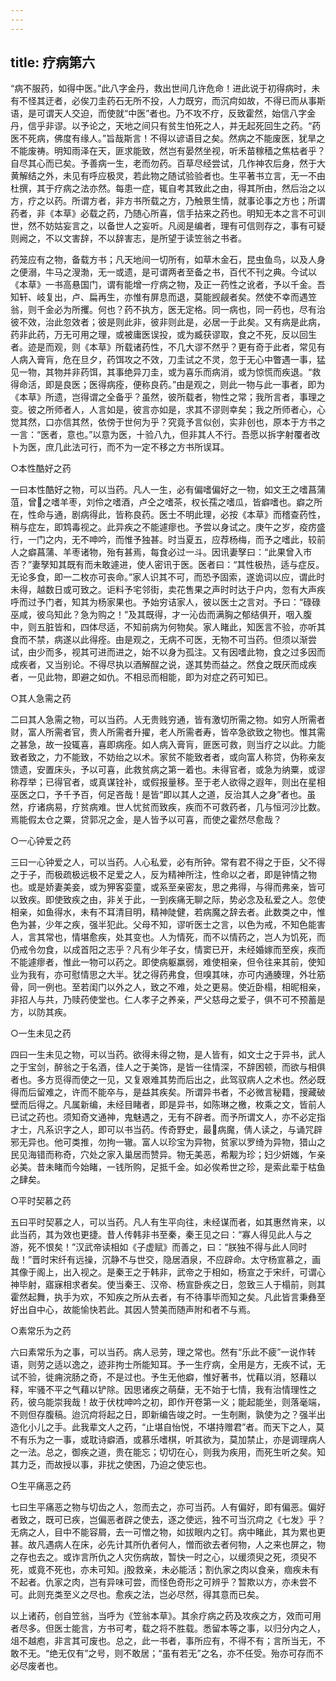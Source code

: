 ```yaml
---
---
---
```

title: 疗病第六
---





“病不服药，如得中医。”此八字金丹，救出世间几许危命！进此说于初得病时，未有不怪其迂者，必俟刀圭药石无所不投，人力既穷，而沉疴如故，不得已而从事斯语，是可谓天人交迫，而使就“中医”者也。乃不攻不疗，反致霍然，始信八字金丹，信乎非谬。以予论之，天地之间只有贫生怕死之人，并无起死回生之药。“药医不死病，佛度有缘人。”旨哉斯言！不得以谚语目之矣。然病之不能废医，犹旱之不能废祷。明知雨泽在天，匪求能致，然岂有晏然坐视，听禾苗稼穑之焦枯者乎？自尽其心而已矣。予善病一生，老而勿药。百草尽经尝试，几作神农后身，然于大黄解结之外，未见有呼应极灵，若此物之随试验验者也。生平著书立言，无一不由杜撰，其于疗病之法亦然。每患一症，辄自考其致此之由，得其所由，然后治之以方，疗之以药。所谓方者，非方书所载之方，乃触景生情，就事论事之方也；所谓药者，非《本草》必载之药，乃随心所喜，信手拈来之药也。明知无本之言不可训世，然不妨姑妄言之，以备世人之妄听。凡阅是编者，理有可信则存之，事有可疑则阙之，不以文害辞，不以辞害志，是所望于读笠翁之书者。

药笼应有之物，备载方书；凡天地间一切所有，如草木金石，昆虫鱼鸟，以及人身之便溺，牛马之溲渤，无一或遗，是可谓两者至备之书，百代不刊之典。今试以《本草》一书高悬国门，谓有能增一疗病之物，及正一药性之讹者，予以千金。吾知轩、岐复出，卢、扁再生，亦惟有屏息而退，莫能觊觎者矣。然使不幸而遇笠翁，则千金必为所攫。何也？药不执方，医无定格。同一病也，同一药也，尽有治彼不效，治此忽效者；彼是则此非，彼非则此是，必居一于此矣。又有病是此病，药非此药，万无可用之理，或被庸医误投，或为臧获谬取，食之不死，反以回生者。迹是而观，则《本草》所载诸药性，不几大谬不然乎？更有奇于此者，常见有人病入膏肓，危在旦夕，药饵攻之不效，刀圭试之不灵，忽于无心中瞥遇一事，猛见一物，其物并非药饵，其事绝异刀圭，或为喜乐而病消，或为惊慌而疾退。“救得命活，即是良医；医得病痊，便称良药。”由是观之，则此一物与此一事者，即为《本草》所遗，岂得谓之全备乎？虽然，彼所载者，物性之常；我所言者，事理之变。彼之所师者人，人言如是，彼言亦如是，求其不谬则幸矣；我之所师者心，心觉其然，口亦信其然，依傍于世何为乎？究竟予言似创，实非创也，原本于方书之一言：“医者，意也。”以意为医，十验八九，但非其人不行。吾愿以拆字射覆者改卜为医，庶几此法可行，而不为一定不移之方书所误耳。

○本性酷好之药

一曰本性酷好之物，可以当药。凡人一生，必有偏嗜偏好之一物，如文王之嗜菖蒲菹，曾之嗜羊枣，刘伶之嗜酒，卢仝之嗜茶，权长孺之嗜瓜，皆癖嗜也。癖之所在，性命与通，剧病得此，皆称良药。医士不明此理，必按《本草》而稽查药性，稍与症左，即鸩毒视之。此异疾之不能遽瘳也。予尝以身试之。庚午之岁，疫疠盛行，一门之内，无不呻吟，而惟予独甚。时当夏五，应荐杨梅，而予之嗜此，较前人之癖菖蒲、羊枣诸物，殆有甚焉，每食必过一斗。因讯妻孥曰：“此果曾入市否？”妻孥知其既有而未敢遽进，使人密讯于医。医者曰：“其性极热，适与症反。无论多食，即一二枚亦可丧命。”家人识其不可，而恐予固索，遂诡词以应，谓此时未得，越数日或可致之。讵料予宅邻街，卖花售果之声时时达于户内，忽有大声疾呼而过予门者，知其为杨家果也。予始穷诘家人，彼以医士之言对。予曰：“碌碌巫咸，彼乌知此？急为购之！”及其既得，才一沁齿而满胸之郁结俱开，咽入腹中，则五脏皆和，四体尽适，不知前病为何物矣。家人睹此，知医言不验，亦听其食而不禁，病遂以此得痊。由是观之，无病不可医，无物不可当药。但须以渐尝试，由少而多，视其可进而进之，始不以身为孤注。又有因嗜此物，食之过多因而成疾者，又当别论。不得尽执以酒解酲之说，遂其势而益之。然食之既厌而成疾者，一见此物，即避之如仇。不相忌而相能，即为对症之药可知已。

○其人急需之药

二曰其人急需之物，可以当药。人无贵贱穷通，皆有激切所需之物。如穷人所需者财，富人所需者官，贵人所需者升擢，老人所需者寿，皆卒急欲致之物也。惟其需之甚急，故一投辄喜，喜即病痊。如人病入膏肓，匪医可救，则当疗之以此。力能致者致之，力不能致，不妨绐之以术。家贫不能致者者，或向富人称贷，伪称亲友馈遗，安置床头，予以可喜，此救贫病之第一着也。未得官者，或急为纳粟，或谬称荐举；已得官者，或真谋铨补，或假报量移。至于老人欲得之遐年，则出在星相巫医之口，予千予百，何足吝哉！是皆“即以其人之道，反治其人之身”者也。虽然，疗诸病易，疗贫病难。世人忧贫而致疾，疾而不可救药者，几与恒河沙比数。焉能假太仓之粟，贷郭况之金，是人皆予以可喜，而使之霍然尽愈哉？

○一心钟爱之药

三曰一心钟爱之人，可以当药。人心私爱，必有所钟。常有君不得之于臣，父不得之于子，而极疏极远极不足爱之人，反为精神所注，性命以之者，即是钟情之物也。或是娇妻美妾，或为狎客娈童，或系至亲密友，思之弗得，与得而弗亲，皆可以致疾。即使致疾之由，非关于此，一到疾痛无聊之际，势必念及私爱之人。忽使相亲，如鱼得水，未有不耳清目明，精神陡健，若病魔之辞去者。此数类之中，惟色为甚，少年之疾，强半犯此。父母不知，谬听医士之言，以色为戒，不知色能害人，言其常也，情堪愈疾，处其变也。人为情死，而不以情药之，岂人为饥死，而仍戒令勿食，以成首阳之志乎？凡有少年子女，情窦已开，未经婚嫁而至疾，疾而不能遽瘳者，惟此一物可以药之。即使病躯羸弱，难使相亲，但令往来其前，使知业为我有，亦可慰情思之大半。犹之得药弗食，但嗅其味，亦可内通腠理，外壮筋骨，同一例也。至若闺门以外之人，致之不难，处之更易。使近卧榻，相昵相亲，非招人与共，乃赎药使堂也。仁人孝子之养亲，严父慈母之爱子，俱不可不预蓄是方，以防其疾。

○一生未见之药

四曰一生未见之物，可以当药。欲得未得之物，是人皆有，如文士之于异书，武人之于宝剑，醉翁之于名酒，佳人之于美饰，是皆一往情深，不辞困顿，而欲与相俱者也。多方觅得而使之一见，又复艰难其势而后出之，此驾驭病人之术也。然必既得而后留难之，许而不能卒与，是益其疾矣。所谓异书者，不必微言秘籍，搜藏破壁而后得之。凡属新编，未经目睹者，即是异书，如陈琳之檄，枚乘之文，皆前人已试之药也。须知奇文通神，鬼魅遇之，无有不辟者。而予所谓文人，亦不必定指才士，凡系识字之人，即可以书当药。传奇野史，最病魔，倩人读之，与诵咒辟邪无异也。他可类推，勿拘一辙。富人以珍宝为异物，贫家以罗绮为异物，猎山之民见海错而称奇，穴处之家入巢居而赞异。物无美恶，希觏为珍；妇少妍媸，乍亲必美。昔未睹而今始睹，一钱所购，足抵千金。如必俟希世之珍，是索此辈于枯鱼之肆矣。

○平时契慕之药

五曰平时契慕之人，可以当药。凡人有生平向往，未经谋而者，如其惠然肯来，以此当药，其为效也更捷。昔人传韩非书至秦，秦王见之曰：“寡人得见此人与之游，死不恨矣！”汉武帝读相如《子虚赋》而善之，曰：“朕独不得与此人同时哉！”晋时宋纤有远操，沉静不与世交，隐居酒泉，不应辟命。太守杨宣慕之，画其像于阁上，出入视之。是秦王之于韩非，武帝之于相如，杨宣之于宋纤，可谓心神毕射，寤寐相求者矣。使当秦王、汉帝、杨宣卧疾之日，忽致三人于榻前，则其霍然起舞，执手为欢，不知疾之所从去者，有不待事毕而知之矣。凡此皆言秉彝至好出自中心，故能愉快若此。其因人赞美而随声附和者不与焉。

○素常乐为之药

六曰素常乐为之事，可以当药。病人忌劳，理之常也。然有“乐此不疲”一说作转语，则劳之适以逸之，迹非拘士所能知耳。予一生疗病，全用是方，无疾不试，无试不验，徙痈浣肠之奇，不是过也。予生无他癖，惟好著书，忧藉以消，怒藉以释，牢骚不平之气藉以铲除。因思诸疾之萌蘖，无不始于七情，我有治情理性之药，彼乌能崇我哉！故于伏枕呻吟之初，即作开卷第一义；能起能坐，则落毫端，不则但存腹稿。迨沉疴将起之日，即新编告竣之时。一生剞劂，孰使为之？强半出造化小儿之手。此我辈文人之药，“止堪自怡悦，不堪持赠君”者。而天下之人，莫不有乐为之一事，或耽诗癖酒，或慕乐嗜棋，听其欲为，莫加禁止，亦是调理病人之一法。总之，御疾之道，贵在能忘；切切在心，则我为疾用，而死生听之矣。知其力乏，而故授以事，非扰之使困，乃迫之使忘也。

○生平痛恶之药

七曰生平痛恶之物与切齿之人，忽而去之，亦可当药。人有偏好，即有偏恶。偏好者致之，既可已疾，岂偏恶者辟之使去，逐之使远，独不可当沉疴之《七发》乎？无病之人，目中不能容屑，去一可憎之物，如拔眼内之钉。病中睹此，其为累也更甚。故凡遇病人在床，必先计其所仇者何人，憎而欲去者何物，人之来也屏之，物之存也去之。或诈言所仇之人灾伤病故，暂快一时之心，以缓须臾之死，须臾不死，或竟不死也，亦未可知。股救亲，未必能活；割仇家之肉以食亲，痼疾未有不起者。仇家之肉，岂有异味可尝，而怪色奇形之可辨乎？暂欺以方，亦未尝不可。此则充类至义之尽也。愈疾之法，岂必尽然，得其意而已矣。

以上诸药，创自笠翁，当呼为《笠翁本草》。其余疗病之药及攻疾之方，效而可用者尽多。但医士能言，方书可考，载之将不胜载。悉留本等之事，以归分内之人，俎不越庖，非言其可废也。总之，此一书者，事所应有，不得不有；言所当无，不敢不无。“绝无仅有”之号，则不敢居；“虽有若无”之名，亦不任受。殆亦可存而不必尽废者也。